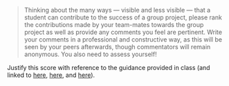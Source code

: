 > Thinking about the many ways — visible and less visible — that a student can contribute to the success of a group project, please rank the contributions made by your team-mates towards the group project as well as provide any comments you feel are pertinent.  Write your comments in a professional and constructive way, as this will be seen by your peers afterwards, though commentators will remain anonymous. You also need to assess yourself!

Justify this score with reference to the guidance provided in class (and linked to [here](../lectures/4.4-Group_Working.qmd#/identifying-your-strengths), [here](../lectures/4.4-Group_Working.html#/too-much-of-a-good-thing), and [here](../lectures/4.4-Group_Working.html#/consequences)).
